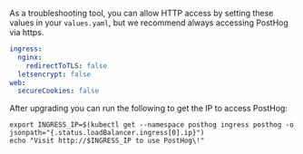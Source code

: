 As a troubleshooting tool, you can allow HTTP access by setting these values in your `values.yaml`, but we recommend always accessing PostHog via https.
```yaml
ingress:
  nginx:
    redirectToTLS: false
  letsencrypt: false
web:
  secureCookies: false
```

After upgrading you can run the following to get the IP to access PostHog:
```console
export INGRESS_IP=$(kubectl get --namespace posthog ingress posthog -o jsonpath="{.status.loadBalancer.ingress[0].ip}")
echo "Visit http://$INGRESS_IP to use PostHog\!"
```

